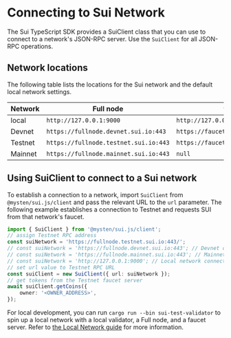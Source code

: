 # Connecting to Sui Network

The Sui TypeScript SDK provides a SuiClient class that you can use to connect to a network's
JSON-RPC server. Use the `SuiClient` for all JSON-RPC operations.

## Network locations

The following table lists the locations for the Sui network and the default local network settings.

| Network | Full node                             | faucet                              |
| ------- | ------------------------------------- | ----------------------------------- |
| local   | `http://127.0.0.1:9000`               | `http://127.0.0.1:9123/gas`         |
| Devnet  | `https://fullnode.devnet.sui.io:443`  | `https://faucet.devnet.sui.io/gas`  |
| Testnet | `https://fullnode.testnet.sui.io:443` | `https://faucet.testnet.sui.io/gas` |
| Mainnet | `https://fullnode.mainnet.sui.io:443` | `null`                              |

## Using SuiClient to connect to a Sui network

To establish a connection to a network, import `SuiClient` from `@mysten/sui.js/client` and pass the
relevant URL to the `url` parameter. The following example establishes a connection to Testnet and
requests SUI from that network's faucet.

```typescript
import { SuiClient } from '@mysten/sui.js/client';
// assign Testnet RPC address
const suiNetwork = 'https://fullnode.testnet.sui.io:443/';
// const suiNetwork = 'https://fullnode.devnet.sui.io:443'; // Devnet connect
// const suiNetwork = 'https://fullnode.mainnet.sui.io:443'; // Mainnet connect
// const suiNetwork = 'http://127.0.0.1:9000'; // Local network connect (default address)
// set url value to Testnet RPC URL
const suiClient = new SuiClient({ url: suiNetwork });
// get tokens from the Testnet faucet server
await suiClient.getCoins({
	owner: '<OWNER_ADDRESS>',
});
```

For local development, you can run `cargo run --bin sui-test-validator` to spin up a local network
with a local validator, a Full node, and a faucet server. Refer to
[the Local Network guide](https://docs.sui.io/build/sui-local-network) for more information.
